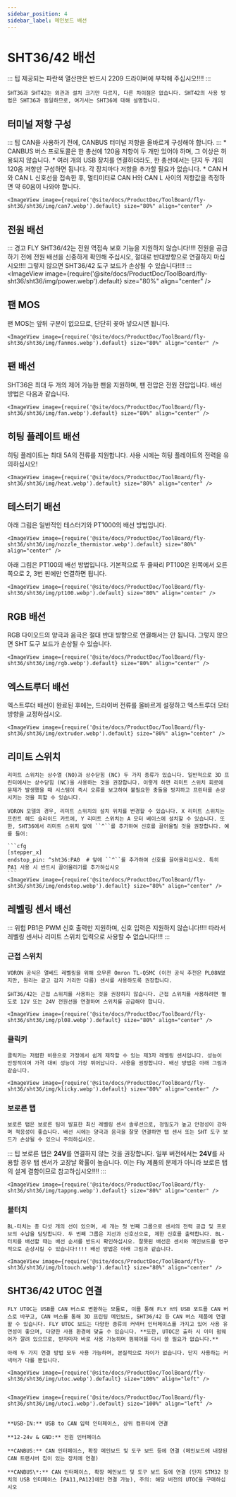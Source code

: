 ```yaml
---
sidebar_position: 4
sidebar_label: 메인보드 배선
---
```


# SHT36/42 배선

::: 팁
제공되는 파란색 열산판은 반드시 2209 드라이버에 부착해 주십시오!!!!
:::

    SHT36과 SHT42는 외관과 설치 크기만 다르지, 다른 차이점은 없습니다. SHT42의 사용 방법은 SHT36과 동일하므로, 여기서는 SHT36에 대해 설명합니다.

## 터미널 저항 구성

::: 팁
CAN을 사용하기 전에, CANBUS 터미널 저항을 올바르게 구성해야 합니다.
:::
    * CANBUS 버스 프로토콜은 한 총선에 120옴 저항이 두 개만 있어야 하며, 그 이상은 허용되지 않습니다.
    * 여러 개의 USB 장치를 연결하더라도, 한 총선에서는 단지 두 개의 120옴 저항만 구성하면 됩니다. 각 장치마다 저항을 추가할 필요가 없습니다.
    * CAN H와 CAN L 신호선을 접속한 후, 멀티미터로 CAN H와 CAN L 사이의 저항값을 측정하면 약 60옴이 나와야 합니다.
    
    <ImageView image={require('@site/docs/ProductDoc/ToolBoard/fly-sht36/sht36/img/can7.webp').default} size="80%" align="center" />

## 전원 배선

::: 경고
FLY SHT36/42는 전원 역접속 보호 기능을 지원하지 않습니다!!!! 전원을 공급하기 전에 전원 배선을 신중하게 확인해 주십시오, 절대로 반대방향으로 연결하지 마십시오!!!! 그렇지 않으면 SHT36/42 도구 보드가 손상될 수 있습니다!!!!
:::
    <ImageView image={require('@site/docs/ProductDoc/ToolBoard/fly-sht36/sht36/img/power.webp').default} size="80%" align="center" />

## 팬 MOS

팬 MOS는 앞뒤 구분이 없으므로, 단단히 꽂아 넣으시면 됩니다.

    <ImageView image={require('@site/docs/ProductDoc/ToolBoard/fly-sht36/sht36/img/fanmos.webp').default} size="80%" align="center" />

## 팬 배선

SHT36은 최대 두 개의 제어 가능한 팬을 지원하며, 팬 전압은 전원 전압입니다. 배선 방법은 다음과 같습니다.

    <ImageView image={require('@site/docs/ProductDoc/ToolBoard/fly-sht36/sht36/img/fan.webp').default} size="80%" align="center" />

## 히팅 플레이트 배선

히팅 플레이트는 최대 5A의 전류를 지원합니다. 사용 시에는 히팅 플레이트의 전력을 유의하십시오!

    <ImageView image={require('@site/docs/ProductDoc/ToolBoard/fly-sht36/sht36/img/heat.webp').default} size="80%" align="center" />

## 테스터기 배선

아래 그림은 일반적인 테스터기와 PT1000의 배선 방법입니다.

    <ImageView image={require('@site/docs/ProductDoc/ToolBoard/fly-sht36/sht36/img/nozzle_thermistor.webp').default} size="80%" align="center" />

아래 그림은 PT100의 배선 방법입니다. 기본적으로 두 줄짜리 PT100은 왼쪽에서 오른쪽으로 2, 3번 핀에만 연결하면 됩니다.

    <ImageView image={require('@site/docs/ProductDoc/ToolBoard/fly-sht36/sht36/img/pt100.webp').default} size="80%" align="center" />

## RGB 배선

RGB 다이오드의 양극과 음극은 절대 반대 방향으로 연결해서는 안 됩니다. 그렇지 않으면 SHT 도구 보드가 손상될 수 있습니다.

    <ImageView image={require('@site/docs/ProductDoc/ToolBoard/fly-sht36/sht36/img/rgb.webp').default} size="80%" align="center" />

## 엑스트루더 배선

엑스트루더 배선이 완료된 후에는, 드라이버 전류를 올바르게 설정하고 엑스트루더 모터 방향을 교정하십시오.

    <ImageView image={require('@site/docs/ProductDoc/ToolBoard/fly-sht36/sht36/img/extruder.webp').default} size="80%" align="center" />

## 리미트 스위치

    리미트 스위치는 상수열 (NO)과 상수닫힘 (NC) 두 가지 종류가 있습니다. 일반적으로 3D 프린터에서는 상수닫힘 (NC)을 사용하는 것을 권장합니다. 이렇게 하면 리미트 스위치 회로에 문제가 발생했을 때 시스템이 즉시 오류를 보고하여 불필요한 충돌을 방지하고 프린터를 손상시키는 것을 피할 수 있습니다.

    VORON 모델의 경우, 리미트 스위치의 설치 위치를 변경할 수 있습니다. X 리미트 스위치는 프린트 헤드 슬라이드 카트에, Y 리미트 스위치는 A 모터 베이스에 설치할 수 있습니다. 또한, SHT36에서 리미트 스위치 앞에 ``^``를 추가하여 신호를 끌어올릴 것을 권장합니다. 예를 들어:

    ```cfg
    [stepper_x]
    endstop_pin: ^sht36:PA0  # 앞에 ``^``를 추가하여 신호를 끌어올리십시오. 특히 PA1 사용 시 반드시 끌어올리기를 추가하십시오
    ```
    <ImageView image={require('@site/docs/ProductDoc/ToolBoard/fly-sht36/sht36/img/endstop.webp').default} size="80%" align="center" />

## 레벨링 센서 배선

::: 위험
PB1은 PWM 신호 출력만 지원하며, 신호 입력은 지원하지 않습니다!!!! 따라서 레벨링 센서나 리미트 스위치 입력으로 사용할 수 없습니다!!!!
:::

### 근접 스위치

    VORON 공식은 열베드 레벨링을 위해 오무론 Omron TL-Q5MC (이전 공식 추천은 PL08N였지만, 원리는 같고 감지 거리만 다름) 센서를 사용하도록 권장합니다.

    SHT36/42는 근접 스위치를 사용하는 것을 권장하지 않습니다. 근접 스위치를 사용하려면 별도로 12V 또는 24V 전원선을 연결하여 스위치를 공급해야 합니다.
    
    <ImageView image={require('@site/docs/ProductDoc/ToolBoard/fly-sht36/sht36/img/pl08.webp').default} size="80%" align="center" />


### 클릭키

    클릭키는 저렴한 비용으로 가정에서 쉽게 제작할 수 있는 제3자 레벨링 센서입니다. 성능이 안정적이며 가격 대비 성능이 가장 뛰어납니다. 사용을 권장합니다. 배선 방법은 아래 그림과 같습니다.

    <ImageView image={require('@site/docs/ProductDoc/ToolBoard/fly-sht36/sht36/img/klicky.webp').default} size="80%" align="center" />

### 보로른 탭

    보로른 탭은 보로른 팀이 발표한 최신 레벨링 센서 솔루션으로, 정밀도가 높고 안정성이 강하며 적응성이 좋습니다. 배선 시에는 양극과 음극을 잘못 연결하면 탭 센서 또는 SHT 도구 보드가 손상될 수 있으니 주의하십시오.

::: 팁
보로른 탭은 **24V**를 연결하지 않는 것을 권장합니다. 일부 버전에서는 **24V**를 사용할 경우 탭 센서가 고장날 확률이 높습니다. 이는 Fly 제품의 문제가 아니라 보로른 탭의 설계 결함이므로 참고하십시오!!!!
:::

    <ImageView image={require('@site/docs/ProductDoc/ToolBoard/fly-sht36/sht36/img/tappng.webp').default} size="80%" align="center" />

### 블터치

    BL-터치는 총 다섯 개의 선이 있으며, 세 개는 첫 번째 그룹으로 센서의 전력 공급 및 프로브의 수납을 담당합니다. 두 번째 그룹은 지선과 신호선으로, 제한 신호를 출력합니다. BL-터치를 배선할 때는 배선 순서를 반드시 확인하십시오. 잘못된 배선은 센서와 메인보드를 영구적으로 손상시킬 수 있습니다!!!! 배선 방법은 아래 그림과 같습니다.

    <ImageView image={require('@site/docs/ProductDoc/ToolBoard/fly-sht36/sht36/img/bltouch.webp').default} size="80%" align="center" />


## SHT36/42 UTOC 연결

    FLY UTOC는 USB를 CAN 버스로 변환하는 모듈로, 이를 통해 FLY π의 USB 포트를 CAN 버스로 바꾸고, CAN 버스를 통해 3D 프린팅 메인보드, SHT36/42 등 CAN 버스 제품에 연결할 수 있습니다. FLY UTOC 보드는 다양한 종류의 커넥터 인터페이스를 가지고 있어 사용 유연성이 좋으며, 다양한 사용 환경에 맞출 수 있습니다. **또한, UTOC은 출하 시 이미 펌웨어가 깔려 있으므로, 받자마자 바로 사용 가능하며 펌웨어를 다시 쓸 필요가 없습니다.**

    아래 두 가지 연결 방법 모두 사용 가능하며, 본질적으로 차이가 없습니다. 단지 사용하는 커넥터가 다를 뿐입니다.

    <ImageView image={require('@site/docs/ProductDoc/ToolBoard/fly-sht36/sht36/img/utoc.webp').default} size="100%" align="left" />


    <ImageView image={require('@site/docs/ProductDoc/ToolBoard/fly-sht36/sht36/img/utoc1.webp').default} size="100%" align="left" />


    **USB-IN:** USB to CAN 입력 인터페이스, 상위 컴퓨터에 연결

    **12-24v & GND:** 전원 인터페이스

    **CANBUS:** CAN 인터페이스, 확장 메인보드 및 도구 보드 등에 연결 (메인보드에 내장된 CAN 트랜시버 칩이 있는 장치에 연결)

    **CANBUS\*:** CAN 인터페이스, 확장 메인보드 및 도구 보드 등에 연결 (단지 STM32 장치의 USB 인터페이스 [PA11,PA12]에만 연결 가능), 주의: 해당 버전의 UTOC을 구매하십시오
